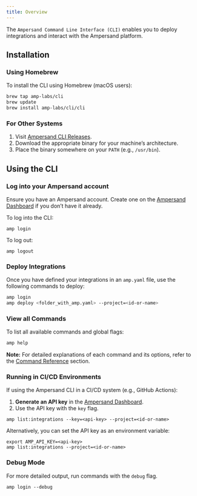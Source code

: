 ```yaml
---
title: Overview
---
```


The `Ampersand Command Line Interface (CLI)` enables you to deploy integrations and interact with the Ampersand platform.

## Installation

### Using Homebrew  
To install the CLI using Homebrew (macOS users):  

```bash
brew tap amp-labs/cli
brew update
brew install amp-labs/cli/cli
```

### For Other Systems

1. Visit [Ampersand CLI Releases](https://github.com/amp-labs/cli/releases).
2. Download the appropriate binary for your machine’s architecture.
3. Place the binary somewhere on your `PATH` (e.g., `/usr/bin`).

## Using the CLI

### Log into your Ampersand account

Ensure you have an Ampersand account. Create one on the [Ampersand Dashboard](https://dashboard.withampersand.com/sign-up) if you don’t have it already.

To log into the CLI:

```
amp login
```

To log out:

```
amp logout
```

### Deploy Integrations

Once you have defined your integrations in an `amp.yaml` file, use the following commands to deploy:

```bash
amp login
amp deploy <folder_with_amp.yaml> --project=<id-or-name>
```

### View all Commands


To list all available commands and global flags:

```bash
amp help
```

**Note:** For detailed explanations of each command and its options, refer to the [Command Reference](https://docs.withampersand.com/cli/command-reference) section.


### Running in CI/CD Environments

If using the Ampersand CLI in a CI/CD system (e.g., GitHub Actions):

1. **Generate an API key** in the [Ampersand Dashboard](https://dashboard.withampersand.com/projects/_/api-keys/new).
2. Use the API key with the `key` flag.

```
amp list:integrations --key=<api-key> --project=<id-or-name>
```

Alternatively, you can set the API key as an environment variable:

```
export AMP_API_KEY=<api-key>
amp list:integrations --project=<id-or-name>
```

### Debug Mode

For more detailed output, run commands with the ``debug`` flag. 

```
amp login --debug
```
